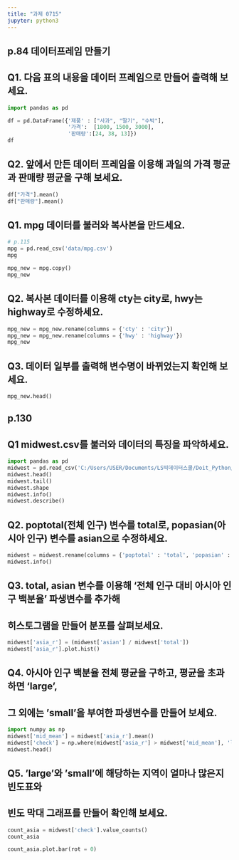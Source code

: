 ```yaml
---
title: "과제 0715"
jupyter: python3
---
```


## p.84 데이터프레임 만들기
## Q1. 다음 표의 내용을 데이터 프레임으로 만들어 출력해 보세요.

```python
import pandas as pd

df = pd.DataFrame({'제품' : ["사과", "딸기", "수박"],
                   '가격':  [1800, 1500, 3000],
                   '판매량':[24, 38, 13]})
df
```

## Q2. 앞에서 만든 데이터 프레임을 이용해 과일의 가격 평균과 판매량 평균을 구해 보세요.

```python
df["가격"].mean()
df["판매량"].mean()
```
## Q1. mpg 데이터를 불러와 복사본을 만드세요.

```python
# p.115
mpg = pd.read_csv('data/mpg.csv')
mpg

mpg_new = mpg.copy()
mpg_new
```

## Q2. 복사본 데이터를 이용해 cty는 city로, hwy는 highway로 수정하세요.
```python
mpg_new = mpg_new.rename(columns = {'cty' : 'city'})
mpg_new = mpg_new.rename(columns = {'hwy' : 'highway'})
mpg_new
```

## Q3. 데이터 일부를 출력해 변수명이 바뀌었는지 확인해 보세요. 
```python
mpg_new.head()

```
## p.130
## Q1 midwest.csv를 불러와 데이터의 특징을 파악하세요.

```python
import pandas as pd
midwest = pd.read_csv('C:/Users/USER/Documents/LS빅데이터스쿨/Doit_Python/Data/midwest.csv')
midwest.head()
midwest.tail()
midwest.shape
midwest.info()
midwest.describe()
```

## Q2. poptotal(전체 인구) 변수를 total로, popasian(아시아 인구) 변수를 asian으로 수정하세요.
```python
midwest = midwest.rename(columns = {'poptotal' : 'total', 'popasian' : 'asian'})
midwest.info()
```

## Q3. total, asian 변수를 이용해 '전체 인구 대비 아시아 인구 백분율' 파생변수를 추가해 
## 히스토그램을 만들어 분포를 살펴보세요.
```python
midwest['asia_r'] = (midwest['asian'] / midwest['total'])
midwest['asia_r'].plot.hist()
```

## Q4. 아시아 인구 백분율 전체 평균을 구하고, 평균을 초과하면 'large',
## 그 외에는 'small'을 부여한 파생변수를 만들어 보세요.
```python
import numpy as np
midwest['mid_mean'] = midwest['asia_r'].mean()
midwest['check'] = np.where(midwest['asia_r'] > midwest['mid_mean'], 'large', 'small' )
midwest.head()
```
## Q5. 'large'와 'small'에 해당하는 지역이 얼마나 많은지 빈도표와 
## 빈도 막대 그래프를 만들어 확인해 보세요.
```python
count_asia = midwest['check'].value_counts()
count_asia
```
```python
count_asia.plot.bar(rot = 0)
```

